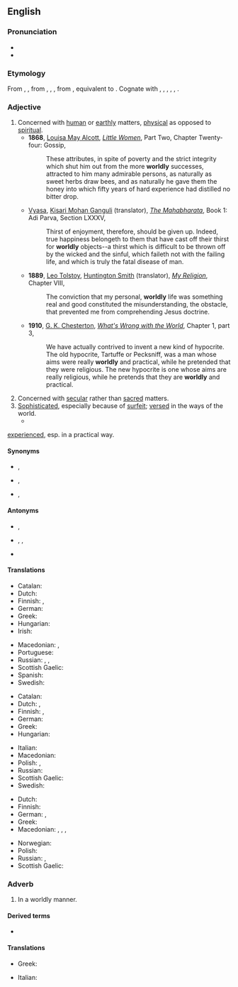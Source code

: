 ==English==

===Pronunciation===
* {{IPA|/ˈwɜː(ɹ)ldli/|lang=en}}
* {{audio|En-us-worldly.ogg|Audio (US)|lang=en}}

===Etymology===
From {{inh|en|enm|worldly}}, {{m|enm|worldlich}}, from {{inh|en|ang|worldlīċ}}, {{m|ang|woruldlīċ}}, {{m|ang|weoroldlīċ|t=worldly; earthly; temporal; mundane; secular}}, from {{inh|en|gem-pro|*weraldilīkaz}}, equivalent to {{suffix|en|world|ly}}. Cognate with {{cog|nl|wereldlijk|t=worldly; secular}}, {{cog|nds-de|weltlik|t=worldly}}, {{cog|de|weltlich|t=worldly}}, {{cog|da|verdslig|t=worldly}}, {{cog|sv|världslig|t=worldly}}, {{cog|is|veraldlegur|t=worldly; secular}}.

===Adjective===
{{en-adj|er|more}}

# Concerned with [[human]] or [[earthly]] matters, [[physical]] as opposed to [[spiritual]].
#* '''1868''', [[w:Louisa May Alcott|Louisa May Alcott]], ''[[s:Little Women/Chapter 24|Little Women]]'', Part Two, Chapter Twenty-four: Gossip,
#*: These attributes, in spite of poverty and the strict integrity which shut him out from the more '''worldly''' successes, attracted to him many admirable persons, as naturally as sweet herbs draw bees, and as naturally he gave them the honey into which fifty years of hard experience had distilled no bitter drop.
#* {{circa|1883-1896}} [[w:Vyasa|Vyasa]], [[w:Kisari Mohan Ganguli|Kisari Mohan Ganguli]] (translator), ''[[s:The Mahabharata/Book 1: Adi Parva/Section LXXXV|The Mahabharata]]'', Book 1: Adi Parva, Section LXXXV,
#*: Thirst of enjoyment, therefore, should be given up. Indeed, true happiness belongeth to them that have cast off their thirst for '''worldly''' objects--a thirst which is difficult to be thrown off by the wicked and the sinful, which faileth not with the failing life, and which is truly the fatal disease of man.
#* '''1889''', [[w:Leo Tolstoy|Leo Tolstoy]], [[w:Huntington Smith|Huntington Smith]] (translator), ''[[s:My Religion/Chapter VIII|My Religion]]'', Chapter VIII,
#*: The conviction that my personal, '''worldly''' life was something real and good constituted the misunderstanding, the obstacle, that prevented me from comprehending Jesus doctrine.
#* '''1910''', [[w:G. K. Chesterton|G. K. Chesterton]], ''[[s:What's Wrong with the World/Chapter1.3|What's Wrong with the World]]'', Chapter 1, part 3,
#*: We have actually contrived to invent a new kind of hypocrite. The old hypocrite, Tartuffe or Pecksniff, was a man whose aims were really '''worldly''' and practical, while he pretended that they were religious. The new hypocrite is one whose aims are really religious, while he pretends that they are '''worldly''' and practical.
# Concerned with [[secular]] rather than [[sacred]] matters.
# [[sophisticated|Sophisticated]], especially because of [[surfeit]]; [[versed]] in the ways of the world.
#* {{quote-journal
|date=Jan 24, 2016
|author=Les Chappell
|title=TV: Review: The Simpsons (Classic), “Natural Born Kissers” (season nine, episode 25, originally aired 05/17/1998)
|work=The Onion AV Club
|url=http://www.avclub.com/tvclub/uneven-season-simpsons-streaks-excellent-conclusio-230898
|page=
|passage=Homer and Marge have to try to explain things to children who are too '''worldly''' to fall for most excuses, the explanation trails off, and what could be a pleasant family outing to solve it all turns out to be yet another excuse for self-involvement when one public humiliation doesn’t outweigh the joys of getting busy in a windmill. }}
[[experienced]], esp. in a practical way.

====Synonyms====
* {{sense|concerned with the human, earthly or physical rather than spiritual}} {{l|en|material}}, {{l|en|mundane}}
* {{sense|concerned with the secular rather than sacred}} {{l|en|lay}}, {{l|en|profane}}
* {{sense|versed in the ways of the world}} {{l|en|sophisticated}}, {{l|en|street-smart}}

====Antonyms====
* {{sense|concerned with the human, earthly or physical rather than spiritual}} {{l|en|otherworldly}}, {{l|en|spiritual}}
* {{sense|concerned with the secular rather than sacred}} {{l|en|clerical}}, {{l|en|religious}}, {{l|en|sacred}}
* {{sense|versed in the ways of the world}} {{l|en|naive}}

====Translations====
{{trans-top|concerned with the human, earthly or physical rather than spiritual}}
* Catalan: {{t|ca|mundà}}
* Dutch: {{t+|nl|materieel}}
* Finnish: {{t+|fi|maallinen}}, {{t+|fi|mainen}}
* German: {{t+|de|weltlich}}
* Greek: {{t+|el|κοσμικός|m}}
* Hungarian: {{t+|hu|anyagias}}
* Irish: {{t|ga|domhanda}}
{{trans-mid}}
* Macedonian: {{t|mk|световен|m|tr=svétoven}}, {{t|mk|овоземски|m|tr=ovozémski}}
* Portuguese: {{t+|pt|mundano}}
* Russian: {{t+|ru|мирско́й}}, {{t+|ru|земно́й}}, {{t+|ru|су́етный}}
* Scottish Gaelic: {{t|gd|saoghalta}}
* Spanish: {{t+|es|mundano}}
* Swedish: {{t+|sv|världslig}}
{{trans-bottom}}

{{trans-top|concerned with the secular rather than sacred}}
* Catalan: {{t|ca|mundà}}
* Dutch: {{t+|nl|wereldlijk}}, {{t+|nl|seculier}}
* Finnish: {{t+|fi|maallinen}}, {{t+|fi|sekulaarinen}}
* German: {{t+|de|weltlich}}
* Greek: {{t+|el|κοσμικός|m}}
* Hungarian: {{t+|hu|világi}}
{{trans-mid}}
* Italian: {{t+|it|mondano}}
* Macedonian: {{t|mk|световен|m|tr=svétoven}}
* Polish: {{t+|pl|świecki}}, {{t|pl|laicki}}
* Russian: {{t+|ru|све́тский}}
* Scottish Gaelic: {{t|gd|saoghalta}}
* Swedish: {{t+|sv|världslig}}
{{trans-bottom}}

{{trans-top|versed in the ways of the world}}
* Dutch: {{t|nl|wereldwijs}}
* Finnish: {{t+|fi|maallinen}}
* German: {{t|de|weltgewandt}}, {{t|de|weltmännisch}}
* Greek: {{t+|el|κοσμικός|m}}
* Macedonian: {{t|mk|светски|m|tr=svétski}}, {{t|mk|искусен|m|tr=ískusen}}, {{t|mk|ербап|tr=érbap}}, {{t|mk|способен|m|tr=spósoben}}
{{trans-mid}}
* Norwegian: {{t|no|verdensvant}}
* Polish: {{t+|pl|światowy}}
* Russian: {{t+|ru|о́пытный}}, {{t+|ru|быва́лый}}
* Scottish Gaelic: {{t|gd|saoghalta}}
{{trans-bottom}}

===Adverb===
{{en-adv}}

# In a worldly manner.

====Derived terms====
* {{l|en|worldly-wise}}

====Translations====
{{trans-top|In a worldly manner.}}
* Greek: {{t|el|κοσμικώς}}
{{trans-mid}}
* Italian: {{t+|it|mondanamente}}
{{trans-bottom}}